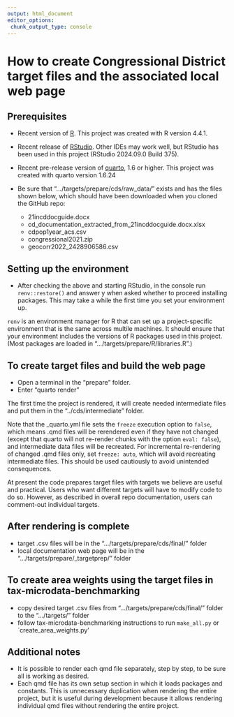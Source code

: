 ```yaml
---
output: html_document
editor_options: 
 chunk_output_type: console
---
```


# How to create Congressional District target files and the associated local web page

## Prerequisites

-   Recent version of [R](https://www.r-project.org/). This project was created with R version 4.4.1.
-   Recent release of [RStudio](https://posit.co/products/open-source/rstudio/). Other IDEs may work well, but RStudio has been used in this project (RStudio 2024.09.0 Build 375).
-   Recent pre-release version of [quarto](https://quarto.org/docs/download/prerelease.html), 1.6 or higher. This project was created with quarto version 1.6.24
-   Be sure that ".../targets/prepare/cds/raw_data/" exists and has the files shown below, which should have been downloaded when you cloned the GitHub repo:

    -   21incddocguide.docx
    -   cd_documentation_extracted_from_21incddocguide.docx.xlsx
    -   cdpop1year_acs.csv
    -   congressional2021.zip
    -   geocorr2022_2428906586.csv
    
## Setting up the environment

-   After checking the above and starting RStudio, in the console run `renv::restore()` and answer y when asked whether to proceed installing packages. This may take a while the first time you set your environment up.

`renv` is an environment manager for R that can set up a project-specific environment that is the same across multile machines. It should ensure that your environment includes the versions of R packages used in this project. (Most packages are loaded in ".../targets/prepare/R/libraries.R".)

## To create target files and build the web page

-   Open a terminal in the "prepare" folder.
-   Enter "quarto render"

The first time the project is rendered, it will create needed intermediate files and put them in the "../cds/intermediate" folder.

Note that the \_quarto.yml file sets the `freeze` execution option to `false`, which means .qmd files will be rerendered even if they have not changed (except that quarto will not re-render chunks with the option `eval: false`), and intermediate data files will be recreated. For incremental re-rendering of changed .qmd files only, set `freeze: auto`, which will avoid recreating intermediate files. This should be used cautiously to avoid unintended consequences.

At present the code prepares target files with targets we believe are useful and practical. Users who want different targets will have to modify code to do so. However, as described in overall repo documentation, users can comment-out individual targets.

## After rendering is complete

-   target .csv files will be in the ".../targets/prepare/cds/final/" folder
-   local documentation web page will be in the ".../targets/prepare/\_targetprep/" folder

## To create area weights using the target files in tax-microdata-benchmarking

-   copy desired target .csv files from ".../targets/prepare/cds/final/" folder to the ".../targets/" folder
-   follow tax-microdata-benchmarking instructions to run `make_all.py` or \`create_area_weights.py'

## Additional notes

-   It is possible to render each qmd file separately, step by step, to be sure all is working as desired.
-   Each qmd file has its own setup section in which it loads packages and constants. This is unnecessary duplication when rendering the entire project, but it is useful during development because it allows rendering individual qmd files without rendering the entire project.
